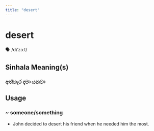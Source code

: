 ```yaml
---
title: "desert"
---
```


# desert

🗣️ /dɪˈzɜːt/

## Sinhala Meaning(s)

### අත්හැර දමා යනවා

## Usage

### ~ someone/something

- John decided to desert his friend when he needed him the most.

